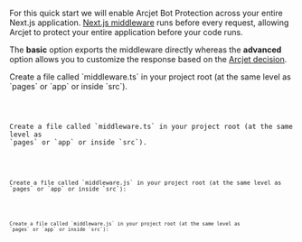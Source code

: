 
For this quick start we will enable Arcjet Bot Protection across your entire
Next.js application. [Next.js
middleware](https://nextjs.org/docs/app/building-your-application/routing/middleware)
runs before every request, allowing Arcjet to protect your entire application
before your code runs.

The **basic** option exports the middleware directly whereas the **advanced**
option allows you to customize the response based on the [Arcjet
decision](/bot-protection/reference?f=nextjs#decision).

<SelectableContent client:load syncKey="language" frameworkSwitcher>
<div slot="TS (Basic)" slotIdx="1">
Create a file called `middleware.ts` in your project root (at the same level as
`pages` or `app` or inside `src`).

<Code
  code={Step3TS}
  lang="ts"
  title="middleware.ts"
/>
</div>
<div slot="TS (Advanced)" slotIdx="2">
Create a file called `middleware.ts` in your project root (at the same level as
`pages` or `app` or inside `src`).

<Code
  code={Step3AdvancedTS}
  lang="ts"
  title="middleware.ts"
/>
</div>
<div slot="JS (Basic)" slotIdx="3">
Create a file called `middleware.js` in your project root (at the same level as
`pages` or `app` or inside `src`):

<Code
  code={Step3JS}
  lang="js"
  title="/middleware.js"
/>
</div>
<div slot="JS (Advanced)" slotIdx="4">
Create a file called `middleware.js` in your project root (at the same level as
`pages` or `app` or inside `src`):

<Code
  code={Step3AdvancedJS}
  lang="js"
  title="/middleware.js"
/>
</div>
</SelectableContent>
